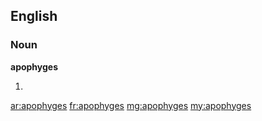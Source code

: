 ==English==

===Noun===
'''apophyges'''

# {{plural of|[[apophyge]]}}

[[ar:apophyges]]
[[fr:apophyges]]
[[mg:apophyges]]
[[my:apophyges]]